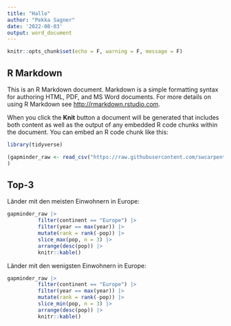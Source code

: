```yaml
---
title: "Hallo"
author: "Pekka Sagner"
date: '2022-08-03'
output: word_document
---
```


```r
knitr::opts_chunk$set(echo = F, warning = F, message = F)
```

## R Markdown

This is an R Markdown document. Markdown is a simple formatting syntax for authoring HTML, PDF, and MS Word documents. For more details on using R Markdown see <http://rmarkdown.rstudio.com>.

When you click the **Knit** button a document will be generated that includes both content as well as the output of any embedded R code chunks within the document. You can embed an R code chunk like this:

```r
library(tidyverse)

(gapminder_raw <- read_csv("https://raw.githubusercontent.com/swcarpentry/r-novice-gapminder/gh-pages/_episodes_rmd/data/gapminder-FiveYearData.csv")
)

```

## Top-3

Länder mit den meisten Einwohnern in Europe:

```r
gapminder_raw |> 
          filter(continent == "Europe") |> 
          filter(year == max(year)) |> 
          mutate(rank = rank(-pop)) |> 
          slice_max(pop, n = 3) |> 
          arrange(desc(pop)) |> 
          knitr::kable()
```

Länder mit den wenigsten Einwohnern in Europe:

```r
gapminder_raw |> 
          filter(continent == "Europe") |> 
          filter(year == max(year)) |> 
          mutate(rank = rank(-pop)) |> 
          slice_min(pop, n = 3) |> 
          arrange(desc(pop)) |> 
          knitr::kable()
```

